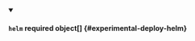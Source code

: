 
<details className="config-field" data-expandable="false" open>
<summary>

#### `helm` <span className="config-field-required" data-required="false">required</span> <span className="config-field-type">object[]</span> <span className="config-field-default"></span> <span className="config-field-enum"></span> {#experimental-deploy-helm}



</summary>



</details>
